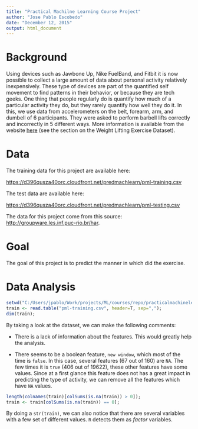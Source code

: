 ```yaml
---
title: "Practical Machilne Learning Course Project"
author: "Jose Pablo Escobedo"
date: "December 12, 2015"
output: html_document
---
```


# Background

Using devices such as Jawbone Up, Nike FuelBand, and Fitbit it is now possible to collect a large amount of data about personal activity relatively inexpensively. These type of devices are part of the quantified self movement to find patterns in their behavior, or because they are tech geeks. 
One thing that people regularly do is quantify how much of a particular activity they do, but they rarely quantify how well they do it. 
In this, we use data from accelerometers on the belt, forearm, arm, and dumbell of 6 participants. They were asked to perform barbell lifts correctly and incorrectly in 5 different ways. More information is available from the website [here](http://groupware.les.inf.puc-rio.br/har) (see the section on the Weight Lifting Exercise Dataset). 

# Data
The training data for this project are available here: 

[https://d396qusza40orc.cloudfront.net/predmachlearn/pml-training.csv](https://d396qusza40orc.cloudfront.net/predmachlearn/pml-training.csv)

The test data are available here: 

[https://d396qusza40orc.cloudfront.net/predmachlearn/pml-testing.csv](https://d396qusza40orc.cloudfront.net/predmachlearn/pml-testing.csv)

The data for this project come from this source: [http://groupware.les.inf.puc-rio.br/har](http://groupware.les.inf.puc-rio.br/har). 

# Goal

The goal of this project is to predict the manner in which  did the exercise.

# Data Analysis


```r
setwd("C:/Users/jpablo/Work/projects/ML/courses/repo/practicalmachinelearning")
train <- read.table("pml-training.csv", header=T, sep=",");
dim(train);
```

By taking a look at the dataset, we can make the following comments:

* There is a lack of information about the features. This would greatly help the analysis.

* There seems to be a boolean feature, `new window`, which most of the time is `false`. In this case, several features (67 out of 160) are `NA`. The few times it is `true` (406 out of 19622), these other features have some values. Since at a first glance this feature does not has a great impact in predicting the type of activity, we can remove all the features which have `NA` values.

```r
length(colnames(train)[colSums(is.na(train)) > 0]);
train <- train[colSums(is.na(train)) == 0];
```

By doing a `str(train)`, we can also notice that there are several variables with a few set of different values. `R` detects them as *factor* variables.
